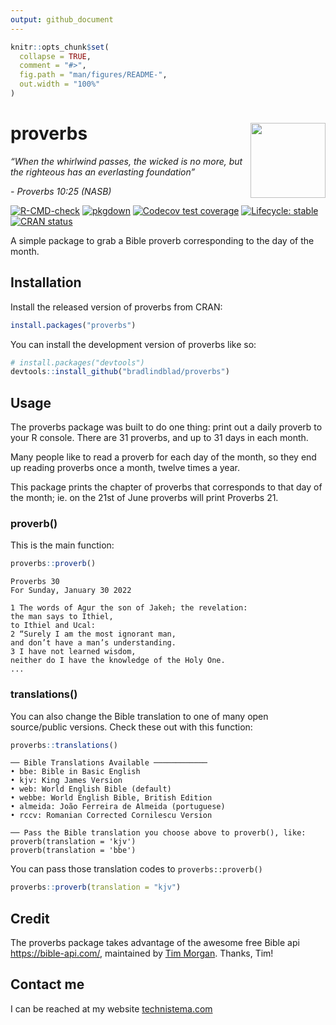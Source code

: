```yaml
---
output: github_document
---
```


<!-- README.md is generated from README.Rmd. Please edit that file -->

```r
knitr::opts_chunk$set(
  collapse = TRUE,
  comment = "#>",
  fig.path = "man/figures/README-",
  out.width = "100%"
)
```

# proverbs <img src="https://github.com/bradlindblad/proverbs/blob/master/man/figures/logo.png?raw=true" align="right" alt="" width="120" />

*"When the whirlwind passes, the wicked is no more, but the righteous has an everlasting foundation"*

*- Proverbs 10:25 (NASB)*

<!-- badges: start -->
[![R-CMD-check](https://github.com/bradlindblad/proverbs/workflows/R-CMD-check/badge.svg)](https://github.com/bradlindblad/proverbs/actions)
[![pkgdown](https://github.com/bradlindblad/proverbs/actions/workflows/pkgdown.yaml/badge.svg)](https://github.com/bradlindblad/proverbs/actions/workflows/pkgdown.yaml)
[![Codecov test coverage](https://codecov.io/gh/bradlindblad/proverbs/branch/master/graph/badge.svg)](https://app.codecov.io/gh/bradlindblad/proverbs?branch=master)
[![Lifecycle: stable](https://img.shields.io/badge/lifecycle-stable-brightgreen.svg)](https://lifecycle.r-lib.org/articles/stages.html#stable)
[![CRAN status](https://www.r-pkg.org/badges/version/proverbs)](https://CRAN.R-project.org/package=proverbs)
<!-- badges: end -->

A simple package to grab a Bible proverb corresponding to the day of the month.

## Installation

Install the released version of proverbs from CRAN:

```r
install.packages("proverbs")
```

You can install the development version of proverbs like so:

``` r
# install.packages("devtools")
devtools::install_github("bradlindblad/proverbs")
```

## Usage

The proverbs package was built to do one thing: print out a daily proverb to your R console. There are 31 proverbs, and up to 31 days in each month. 

Many people like to read a proverb for each day of the month, so they end up reading proverbs once a month, twelve times a year.

This package prints the chapter of proverbs that corresponds to that day of the month; ie. on the 21st of June proverbs will print Proverbs 21.

### proverb()
This is the main function:

```r
proverbs::proverb()
```

```text
Proverbs 30
For Sunday, January 30 2022
 
1 The words of Agur the son of Jakeh; the revelation:
the man says to Ithiel,
to Ithiel and Ucal:
2 “Surely I am the most ignorant man,
and don’t have a man’s understanding.
3 I have not learned wisdom,
neither do I have the knowledge of the Holy One.
...
```

### translations()
You can also change the Bible translation to one of many open source/public versions. Check these out with this function:

```r
proverbs::translations()
```

```text
── Bible Translations Available ────────────
• bbe: Bible in Basic English
• kjv: King James Version
• web: World English Bible (default)
• webbe: World English Bible, British Edition
• almeida: João Ferreira de Almeida (portuguese)
• rccv: Romanian Corrected Cornilescu Version

── Pass the Bible translation you choose above to proverb(), like: 
proverb(translation = 'kjv')
proverb(translation = 'bbe')
```

You can pass those translation codes to `proverbs::proverb()`
```r
proverbs::proverb(translation = "kjv")
```

## Credit
The proverbs package takes advantage of the awesome free Bible api [https://bible-api.com/](https://bible-api.com/), maintained by [Tim Morgan](https://timmorgan.org/). Thanks, Tim!

## Contact me
I can be reached at my website [technistema.com](https://technistema.com)
